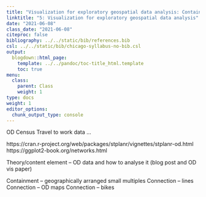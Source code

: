 ```yaml
---
title: "Visualization for exploratory geospatial data analysis: Containment and connection"
linktitle: "5: Visualization for exploratory geospatial data analysis"
date: "2021-06-08"
class_date: "2021-06-08"
citeproc: false
bibliography: ../../static/bib/references.bib
csl: ../../static/bib/chicago-syllabus-no-bib.csl
output:
  blogdown::html_page:
    template: ../../pandoc/toc-title_html.template
    toc: true
menu:
  class:
    parent: Class
    weight: 1
type: docs
weight: 1
editor_options:
  chunk_output_type: console
---
```


OD Census Travel to work data ...

https://cran.r-project.org/web/packages/stplanr/vignettes/stplanr-od.html
https://ggplot2-book.org/networks.html

Theory/content element -- OD data and how to analyse it (blog post and OD vis paper)

Containment -- geographically arranged small multiples
Connection -- lines
Connection -- OD maps
Connection -- bikes
